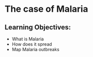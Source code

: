 # The case of Malaria {#sec-04.2-Malaria}


::: {.callout}
## Learning Objectives: 
- What is Malaria 
- How does it spread
- Map Malaria outbreaks
:::
